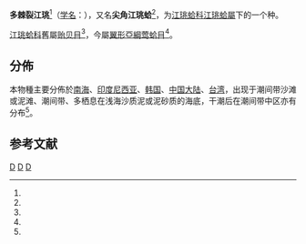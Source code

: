 {{Speciesbox
| taxon = Pinna muricata
| binomial_authority = [[Linnaeus|Linnaeus]], 1758
| synonyms = 
}}

'''多棘裂江珧'''<ref name="shell_2249" />（[[学名|学名]]：{{lang|la|'''''Pinna muricata'''''}}），又名'''尖角江珧蛤'''<ref name="TaiBNET_313519" />，为[[江珧蛤科|江珧蛤科]][[江珧蛤屬|江珧蛤屬]]下的一个种。

[[江珧蛤科|江珧蛤科]]舊屬[[贻贝目|贻贝目]]<ref name="shell_2249" />，今屬[[翼形亞綱|翼形亞綱]][[莺蛤目|莺蛤目]]<ref name="TaiBNET_313519" />。

==分佈==
本物種主要分佈於[[南海|南海]]、[[印度尼西亚|印度尼西亚]]、[[韩国|韩国]]、[[中国大陆|中国大陆]]、[[台湾|台湾]]，出现于潮间带沙滩或泥滩、潮间带、多栖息在浅海沙质泥或泥砂质的海底，干潮后在潮间带中区亦有分布<ref name="shell_2249" />。

==参考文献==
{{reflist|refs=
<ref name="shell_2249">{{cite web
 |url=http://shell.sinica.edu.tw/chinese/shellbase_detail.php?science_no=2249
 |title=国际贝库：多棘裂江珧
 |publisher=台湾贝类资料库
 |accessdate=2009-08-11
 |archive-date=2016-03-04
 |archive-url=https://web.archive.org/web/20160304090528/http://shell.sinica.edu.tw/chinese/shellbase_detail.php?science_no=2249
 |dead-url=no
 }}</ref>
<ref name="TaiBNET_313519">{{TaiBNET
 | zh=尖角江珧蛤 | id=313519
 | binomial=Pinna muricata | authority=Linnaeus, 1758 | var=
 | accessdate=2013-1-24}}</ref>
}}

{{Taxonbar|from=Q3797769}}

[[Category:江珧蛤屬|D]]
[[Category:_1758年描述的动物|D]]
[[Category:_卡尔·林奈命名的生物分类|D]]


{{Mollusc-stub}}